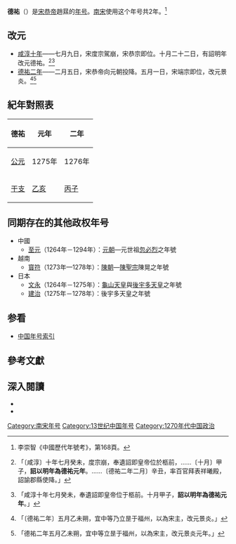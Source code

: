 {{Eranamebox|年号=德祐
|起讫时间= 1275年－1276年四月
|政权= [[南宋|南宋]]
|帝王= [[宋恭帝|宋恭帝]]趙㬎
|历时= 2年
|timeline= <timeline>
ImageSize  = width:200 height:50
PlotArea   = width:180 height:30 left:10 bottom:20
TimeAxis   = orientation:horizontal
DateFormat = yyyy
Period     = from:1127 till:1279
AlignBars  = early
ScaleMajor = increment:152 start:1127
Colors =
  id:canvas value:rgb(1,1,0.85)
BackgroundColors = canvas:canvas
PlotData =
  width:15 color:black
  bar:era from:start till:end
  bar:era from:1274 till:1276 color:red
  bar:era from:1275 till:1276 color:green
</timeline>
|说明= <span style="color: green">德祐</span>在<span style="color: red">宋恭帝</span>及'''南宋'''时期的位置。
}}
'''德祐'''（{{kj|1275年||1276年|四月}}）是[[宋恭帝|宋恭帝]]趙㬎的[[年号|年号]]。[[南宋|南宋]]使用这个年号共2年。<ref>李崇智《中國歷代年號考》，第168頁。</ref>

==改元==
*[[1274年|咸淳十年]]——七月九日，宋度宗駕崩，宋恭宗即位。十月二十二日，有詔明年改元德祐。<ref>{{cite wikisource|title=宋史本紀第四十七瀛國公|last=脫脫|wslink=zh:宋史/卷047}}「〔咸淳〕十年七月癸未，度宗崩，奉遺詔即皇帝位於柩前，……〔十月〕甲子，'''詔以明年為德祐元年'''。……〔德祐二年二月〕辛丑，率百官拜表祥曦殿，詔諭郡縣使降。」</ref><ref>{{cite wikisource|title=宋會要輯稿禮五十四|last=徐松|wslink=zh:宋會要輯稿/卷078}}「咸淳十年七月癸未，奉遺詔即皇帝位于柩前。十月甲子，'''詔以明年為德祐元年'''。」</ref>
*[[1276年|德祐二年]]——二月五日，宋恭帝向元朝投降。五月一日，宋端宗即位，改元景炎。<ref>{{cite wikisource|title=宋史本紀第四十七瀛國公 二王附|last=脫脫|wslink=zh:宋史/卷047}}「〔德祐二年〕五月乙未朔，宜中等乃立昰于福州，以為宋主，改元景炎。」</ref><ref>{{cite wikisource|title=宋會要輯稿禮五十四|last=徐松|wslink=zh:宋會要輯稿/卷078}}「德祐二年五月乙未朔，宜中等立昰于福州，以為宋主，改元景炎元年。」</ref>

==紀年對照表==
{| class="wikitable"  style="text-align:center;"
!德祐!!元年!!二年
|-
![[公元|公元]]
|1275年||1276年
|-
![[干支|干支]]
|[[乙亥|乙亥]]|| [[丙子|丙子]]
|}

==同期存在的其他政权年号==
*中國
**[[至元_(元世祖)|至元]]（1264年－1294年）：[[元朝|元朝]]—元世祖[[忽必烈|忽必烈]]之年號
*越南
**[[寳符|寳符]]（1273年—1278年）：[[陳朝_(越南)|陳朝]]—[[陳聖宗|陳聖宗]]陳晃之年號
*日本
**[[文永|文永]]（1264年－1275年）：[[龜山天皇|龜山天皇]]與[[後宇多天皇|後宇多天皇]]之年號
**[[建治|建治]]（1275年－1278年）：後宇多天皇之年號

==参看==
*[[中国年号列表#南宋|中国年号索引]]

==參考文獻==
{{Reflist}}

==深入閱讀==
<div>
*{{Cite book|author=[[李崇智|李崇智]]|title=中國歷代年號考|format=|url=|date=2004年12月|publisher=中華書局|location=北京|id=ISBN 7101025129}}
*{{Cite book|author=[[鄧洪波|鄧洪波]]|title=東亞歷史年表|format=pdf|url=http://www.eastasia.ntu.edu.tw/chinese/05_a04.htm|date=2005年3月|publisher=國立臺灣大學東亞經典與文化研究計劃|location=臺北|id=ISBN 9789860005189|access-date=2021-11-21|archive-date=2007-08-25|archive-url=https://web.archive.org/web/20070825002742/http://www.eastasia.ntu.edu.tw/chinese/05_a04.htm|dead-url=yes}}
</div>

{{年号|[[咸淳|咸淳]]|[[中国年号索引|南宋年號]]|[[景炎|景炎]]}}
{{宋朝年號}}

[[Category:南宋年号|Category:南宋年号]]
[[Category:13世纪中国年号|Category:13世纪中国年号]]
[[Category:1270年代中国政治|Category:1270年代中国政治]]